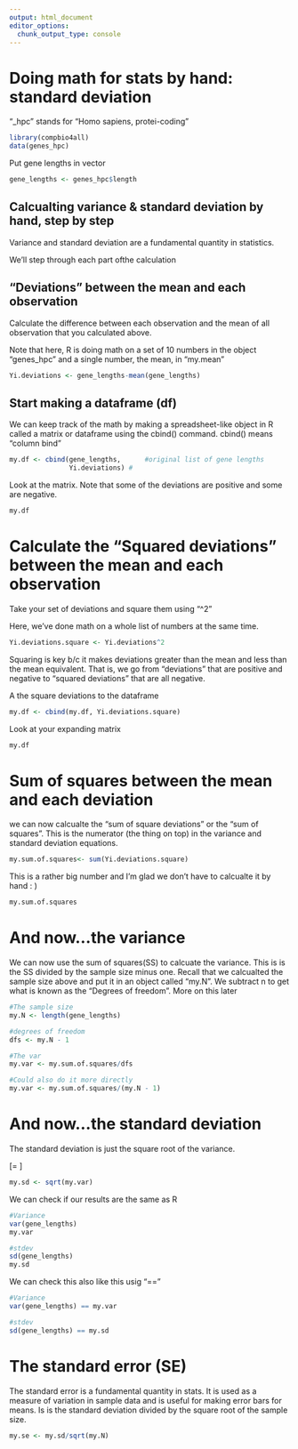 ```yaml
---
output: html_document
editor_options: 
  chunk_output_type: console
---
```



# Doing math for stats by hand: standard deviation

"_hpc" stands for "Homo sapiens, protei-coding"

```r
library(compbio4all)
data(genes_hpc)
```

Put gene lengths in vector

```r
gene_lengths <- genes_hpc$length
```





## Calcualting variance & standard deviation by hand, step by step

Variance and standard deviation are a fundamental quantity in statistics.

 

We'll step through each part ofthe calculation

## "Deviations" between the mean and each observation



Calculate the difference between each observation and the mean of all observation that you calculated above.



Note that here, R is doing math on a set of 10 numbers in the object "genes_hpc" and a single number, the mean, in "my.mean"

```r

Yi.deviations <- gene_lengths-mean(gene_lengths)

```





## Start making a dataframe (df)



We can keep track of the math by making a spreadsheet-like object in R called a matrix or dataframe using the cbind() command.  cbind() means "column bind"

```r
my.df <- cbind(gene_lengths,      #original list of gene lengths
               Yi.deviations) #

```


Look at the matrix.  Note that some of the deviations are positive and some are negative.

```r
my.df
```


# Calculate the "Squared deviations" between the mean and each observation

Take your set of deviations and square them using "^2"


Here, we've done math on a whole list of numbers at the same time.

```r
Yi.deviations.square <- Yi.deviations^2

```



Squaring is key b/c it makes deviations greater than the mean and less than the mean equivalent.  That is, we go from "deviations" that are positive and negative to "squared deviations" that are all negative.  



A the square deviations to the dataframe


```r
my.df <- cbind(my.df, Yi.deviations.square)

```




Look at your expanding matrix

```r
my.df
```




# Sum of squares between the mean and each deviation

we can now calcualte the "sum of square deviations" or the "sum of squares".  This is the numerator (the thing on top) in the variance and standard deviation equations.

```r
my.sum.of.squares<- sum(Yi.deviations.square)
```



This is a rather big number and I'm glad we don't have to calcualte it by hand : )

```r
my.sum.of.squares
```




# And now...the variance



We can now use the sum of squares(SS) to calcuate the variance. This is is the SS divided by the sample size minus one.  Recall that we calcualted the sample size above and put it in an object called "my.N".  We subtract n to get what is known as the "Degrees of freedom".  More on this later



```r
#The sample size
my.N <- length(gene_lengths)

#degrees of freedom
dfs <- my.N - 1

#The var
my.var <- my.sum.of.squares/dfs

#Could also do it more directly
my.var <- my.sum.of.squares/(my.N - 1)


```




# And now...the standard deviation

The standard deviation is just the square root of the variance.



\[\sigma = \sqrt{\frac{\sum\limits_{i=1}^{n} \left(x_{i} - \bar{x}\right)^{2}} {n-1}}\]





```r
my.sd <- sqrt(my.var)
```



We can check if our results are the same as R

```r
#Variance
var(gene_lengths)
my.var

#stdev
sd(gene_lengths)
my.sd

```


We can check this also like this usig "=="

```r
#Variance
var(gene_lengths) == my.var

#stdev
sd(gene_lengths) == my.sd
```



# The standard error (SE)



The standard error is a fundamental quantity in stats.  It is used as a measure of variation in sample data and is useful for making error bars for means.  Is is the standard deviation divided by the square root of the sample size.

```r
my.se <- my.sd/sqrt(my.N)
```


